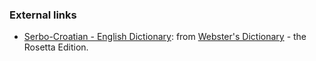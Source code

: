 === External links ===
*[http://www.websters-online-dictionary.org/definition/Serbo-Croatian-english/ Serbo-Croatian - English Dictionary]: from [http://www.websters-online-dictionary.org/ Webster's Dictionary] - the Rosetta Edition.